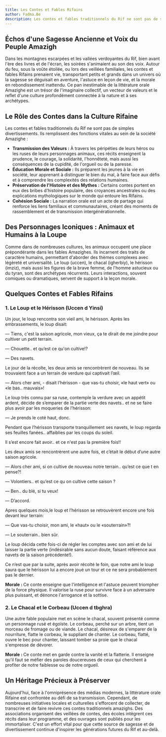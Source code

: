 ```yaml
---
title: Les Contes et Fables Rifains
author: Fadma.Be
description: Les contes et fables traditionnels du Rif ne sont pas de simples divertissements. Ils remplissent des fonctions vitales au sein de la société Amazighe.
---
```


## Échos d'une Sagesse Ancienne et Voix du Peuple Amazigh

Dans les montagnes escarpées et les vallées verdoyantes du Rif, bien avant l'ère des livres et de l'écran, les soirées s'animaient au son des voix. Autour du feu, sous la voûte étoilée, ou lors des veillées familiales, les contes et fables Rifains prenaient vie, transportant petits et grands dans un univers où la sagesse se déguisait en aventure, l'astuce en leçon de vie, et la morale en rebondissement inattendu. Ce pan inestimable de la littérature orale Amazighe est un trésor de l'imaginaire collectif, un vecteur de valeurs et le reflet d'une culture profondément connectée à la nature et à ses archétypes.


<BreakoutImage src="/articles/conte-amazigh-bu-ydjarwen-1.jpg" />

## Le Rôle des Contes dans la Culture Rifaine

Les contes et fables traditionnels du Rif ne sont pas de simples divertissements. Ils remplissent des fonctions vitales au sein de la société Amazighe :

<ul class="list-inside list-disc">
        <li><strong>Transmission des Valeurs :</strong> À travers les péripéties de leurs héros ou les ruses de leurs personnages animaux, ces récits enseignent la prudence, le courage, la solidarité, l'honnêteté, mais aussi les conséquences de la cupidité, de l'orgueil ou de la paresse.</li>
        <li><strong>Éducation Morale et Sociale :</strong> Ils préparent les jeunes à la vie en société, leur apprenant à distinguer le bien du mal, à faire face aux défis et à comprendre les complexités des relations humaines.</li>
        <li><strong>Préservation de l'Histoire et des Mythes :</strong> Certains contes portent en eux des bribes d'histoire populaire, des croyances ancestrales ou des explications mythologiques sur le monde qui entoure les Rifains.</li>
        <li><strong>Cohésion Sociale :</strong> La narration orale est un acte de partage qui renforce les liens familiaux et communautaires, créant des moments de rassemblement et de transmission intergénérationnelle.</li>
</ul>    

## Des Personnages Iconiques : Animaux et Humains à la Loupe

Comme dans de nombreuses cultures, les animaux occupent une place prépondérante dans les fables Amazighes. Ils incarnent des traits de caractère humains, permettant d'aborder des thèmes complexes avec légèreté et universalité. Le loup (uccen), le chacal (igherbiy), le hérisson (imziz), mais aussi les figures de la brave femme, de l'homme astucieux ou du tyran, sont des archétypes récurrents. Leurs interactions, souvent comiques ou dramatiques, servent de support à la leçon morale.

<BreakoutImage src="/articles/conte-amazigh-bu-ydjarwen.jpg" />

## Quelques Contes et Fables Rifains

### 1. Le Loup et le Hérisson (Uccen d Yinsi)

Un jour, le loup rencontra son vieil ami, le hérisson. Après les embrassements, le loup disait:

— Tiens, c'est la saison agricole, mon vieux, ça te dirait de me joindre pour cultiver un petit terrain.

— Chouette.. et qu’est ce qu'on cultive!?

— Des navets.

Le jour de la récolte, les deux amis se rencontrèrent de nouveau. Ils se trouvaient face a un terrain de verdure qui captivait l’œil.

— Alors cher ami, - disait l’hérisson - que vas-tu choisir, «le haut vert» ou «le bas.. mauvais»!

Le loup très connu par sa ruse, contemple la verdure avec un appétit ardent, décide de s’emparer de la partie verte des navets.. et ne se faire plus avoir par les moqueries de l’hérisson:

— Je prends le coté haut, donc.

Pendant que l’hérisson transporte tranquillement ses navets, le loup regarda ses feuilles fanées.. affaiblies par les coups du soleil.

Il s’est encore fait avoir.. et ce n'est pas la première fois!!

Les deux amis se rencontrèrent une autre fois, et c’était le début d’une autre saison agricole.

— Alors cher ami, si on cultive de nouveau notre terrain.. qu’est ce que t en pense?!

— Volontiers.. et qu’est ce qu on cultive cette saison ?

— Ben.. du blé, si tu veux!

— D’accord.

Apres quelques mois,le loup et l’hérisson se retrouvèrent encore une fois devant leur terrain:

— Que vas-tu choisir, mon ami, le «haut» ou le «souterrain»?!

— Le souterrain.. bien sûr.

Le loup décida cette fois-ci de régler les comptes avec son ami et de lui laisser la partie verte (indésirable sans aucun doute, faisant référence aux navets de la saison précédente!).

Ce n’est que par la suite, après avoir récolté le foin, que notre ami le loup saura que le hérisson lui a encore joué un tour et ce ne sera probablement pas le dernier.

<strong>Morale : </strong> Ce conte enseigne que l'intelligence et l'astuce peuvent triompher de la force physique. Il valorise la ruse pour survivre face à un adversaire plus puissant, et dénonce l'arrogance et la sottise.

### 2. Le Chacal et le Corbeau (Uccen d tbghra)

Une autre fable populaire met en scène le chacal, souvent présenté comme un personnage rusé et égoïste. Le corbeau, perché sur un arbre, tient un morceau de fromage ou de viande. Le chacal, désireux de s'emparer de la nourriture, flatte le corbeau, le suppliant de chanter. Le corbeau, flatté, ouvre le bec pour chanter, laissant tomber sa proie que le chacal s'empresse de dévorer.

<strong>Morale : </strong> Ce conte met en garde contre la vanité et la flatterie. Il enseigne qu'il faut se méfier des paroles doucereuses de ceux qui cherchent à profiter de notre faiblesse ou de notre orgueil.

## Un Héritage Précieux à Préserver

Aujourd'hui, face à l'omniprésence des médias modernes, la littérature orale Rifaine est confrontée au défi de sa transmission. Cependant, de nombreuses initiatives locales et culturelles s'efforcent de collecter, de transcrire et de faire revivre ces contes traditionnels amazighs. Des associations organisent des veillées de contes, des écoles intègrent ces récits dans leur programme, et des ouvrages sont publiés pour les immortaliser. C'est un effort vital pour que cette source de sagesse et de divertissement continue d'inspirer les générations futures du Rif et au-delà.

